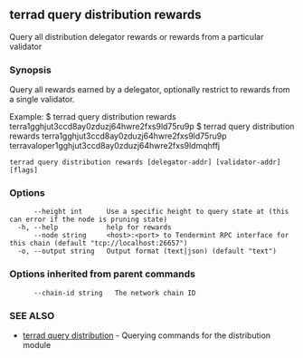 ## terrad query distribution rewards

Query all distribution delegator rewards or rewards from a particular validator

### Synopsis

Query all rewards earned by a delegator, optionally restrict to rewards from a single validator.

Example:
$ terrad query distribution rewards terra1gghjut3ccd8ay0zduzj64hwre2fxs9ld75ru9p
$ terrad query distribution rewards terra1gghjut3ccd8ay0zduzj64hwre2fxs9ld75ru9p terravaloper1gghjut3ccd8ay0zduzj64hwre2fxs9ldmqhffj

```
terrad query distribution rewards [delegator-addr] [validator-addr] [flags]
```

### Options

```
      --height int      Use a specific height to query state at (this can error if the node is pruning state)
  -h, --help            help for rewards
      --node string     <host>:<port> to Tendermint RPC interface for this chain (default "tcp://localhost:26657")
  -o, --output string   Output format (text|json) (default "text")
```

### Options inherited from parent commands

```
      --chain-id string   The network chain ID
```

### SEE ALSO

* [terrad query distribution](terrad_query_distribution.md)	 - Querying commands for the distribution module


